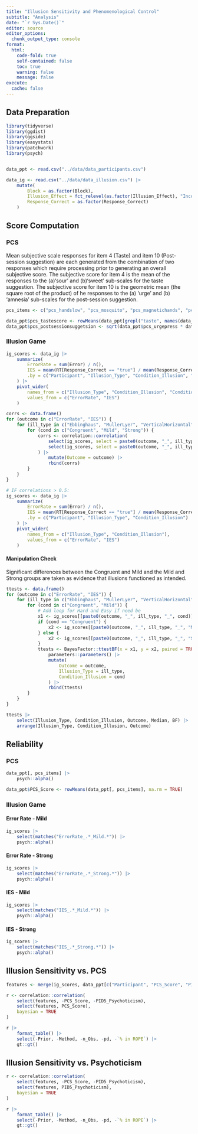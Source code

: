 ```yaml
---
title: "Illusion Sensitivity and Phenomenological Control"
subtitle: "Analysis"
date: "`r Sys.Date()`"
editor: source
editor_options: 
  chunk_output_type: console
format:
  html:
    code-fold: true
    self-contained: false
    toc: true
    warning: false 
    message: false 
execute: 
  cache: false
---
```


## Data Preparation 

```r
library(tidyverse)
library(ggdist)
library(ggside)
library(easystats)
library(patchwork)
library(psych)


data_ppt <- read.csv("../data/data_participants.csv")

data_ig <- read.csv("../data/data_illusion.csv") |>
    mutate(
        Block = as.factor(Block),
        Illusion_Effect = fct_relevel(as.factor(Illusion_Effect), "Incongruent", "Congruent"),
        Response_Correct = as.factor(Response_Correct)
    )

```


## Score Computation

### PCS

Mean subjective scale responses for item 4 (Taste) and item 10 (Post-session suggestion) are each generated from the combination of two responses which require processing prior to generating an overall subjective score. 
The subjective score for item 4 is the mean of the responses to the (a)‘sour’ and (b)‘sweet’ sub-scales for the taste suggestion. 
The subjective score for item 10 is the geometric mean (the square root of the product) of he responses to the (a) ‘urge’ and (b) ‘amnesia’ sub-scales for the post-session suggestion. 

```r
pcs_items <- c("pcs_handslow", "pcs_mosquito", "pcs_magnetichands", "pcs_armrigidity", "pcs_tastescore", "pcs_postsessionsuggetsion", "pcs_armimmobile", "pcs_music", "pcs_negativehallucination", "pcs_amnesia")

data_ppt$pcs_tastescore <- rowMeans(data_ppt[grepl("taste", names(data_ppt))])
data_ppt$pcs_postsessionsuggetsion <- sqrt(data_ppt$pcs_urgepress * data_ppt$pcs_memorypress)
```



### Illusion Game

```r
ig_scores <- data_ig |>
    summarize(
        ErrorRate = sum(Error) / n(),
        IES = mean(RT[Response_Correct == "true"] / mean(Response_Correct == "true")),
        .by = c("Participant", "Illusion_Type", "Condition_Illusion", "Condition_Difficulty")
    ) |>
    pivot_wider(
        names_from = c("Illusion_Type", "Condition_Illusion", "Condition_Difficulty"),
        values_from = c("ErrorRate", "IES")
    )
```

```r
corrs <- data.frame()
for (outcome in c("ErrorRate", "IES")) {
    for (ill_type in c("Ebbinghaus", "MullerLyer", "VerticalHorizontal")) {
        for (cond in c("Congruent", "Mild", "Strong")) {
            corrs <- correlation::correlation(
                select(ig_scores, select = paste0(outcome, "_", ill_type, "_", cond, "_Easy")),
                select(ig_scores, select = paste0(outcome, "_", ill_type, "_", cond, "_Hard"))
            ) |>
                mutate(Outcome = outcome) |>
                rbind(corrs)
        }
    }
}

# IF correlations > 0.5:
ig_scores <- data_ig |>
    summarize(
        ErrorRate = sum(Error) / n(),
        IES = mean(RT[Response_Correct == "true"] / mean(Response_Correct == "true")),
        .by = c("Participant", "Illusion_Type", "Condition_Illusion")
    ) |>
    pivot_wider(
        names_from = c("Illusion_Type", "Condition_Illusion"),
        values_from = c("ErrorRate", "IES")
    )
```


#### Manipulation Check

Significant differences between the Congruent and Mild and the Mild and Strong groups are taken as evidence that illusions functioned as intended. 

```r
ttests <- data.frame()
for (outcome in c("ErrorRate", "IES")) {
    for (ill_type in c("Ebbinghaus", "MullerLyer", "VerticalHorizontal")) {
        for (cond in c("Congruent", "Mild")) {
            # Add loop for Hard and Easy if need be
            x1 <- ig_scores[[paste0(outcome, "_", ill_type, "_", cond)]]
            if (cond == "Congruent") {
                x2 <- ig_scores[[paste0(outcome, "_", ill_type, "_", "Mild")]]
            } else {
                x2 <- ig_scores[[paste0(outcome, "_", ill_type, "_", "Strong")]]
            }
            ttests <- BayesFactor::ttestBF(x = x1, y = x2, paired = TRUE) |>
                parameters::parameters() |>
                mutate(
                    Outcome = outcome,
                    Illusion_Type = ill_type,
                    Condition_Illusion = cond
                ) |>
                rbind(ttests)
        }
    }
}

ttests |>
    select(Illusion_Type, Condition_Illusion, Outcome, Median, BF) |>
    arrange(Illusion_Type, Condition_Illusion, Outcome)
```


## Reliability

### PCS


```r
data_ppt[, pcs_items] |>
    psych::alpha()

data_ppt$PCS_Score <- rowMeans(data_ppt[, pcs_items], na.rm = TRUE)
```

### Illusion Game

::: {.panel-tabset}

#### Error Rate - Mild 

```r
ig_scores |>
    select(matches("ErrorRate_.*_Mild.*")) |>
    psych::alpha()
```

#### Error Rate - Strong 

```r
ig_scores |>
    select(matches("ErrorRate_.*_Strong.*")) |>
    psych::alpha()
```

#### IES - Mild

```r
ig_scores |>
    select(matches("IES_.*_Mild.*")) |>
    psych::alpha()
```

#### IES - Strong

```r
ig_scores |>
    select(matches("IES_.*_Strong.*")) |>
    psych::alpha()
```

:::



## Illusion Sensitivity vs. PCS 


```r
features <- merge(ig_scores, data_ppt[c("Participant", "PCS_Score", "PID5_Psychoticism")])

r <- correlation::correlation(
    select(features, -PCS_Score, -PID5_Psychoticism),
    select(features, PCS_Score),
    bayesian = TRUE
)

r |>
    format_table() |>
    select(-Prior, -Method, -n_Obs, -pd, -`% in ROPE`) |>
    gt::gt()
```

## Illusion Sensitivity vs. Psychoticism 


```r
r <- correlation::correlation(
    select(features, -PCS_Score, -PID5_Psychoticism),
    select(features, PID5_Psychoticism),
    bayesian = TRUE
)

r |>
    format_table() |>
    select(-Prior, -Method, -n_Obs, -pd, -`% in ROPE`) |>
    gt::gt()
```
